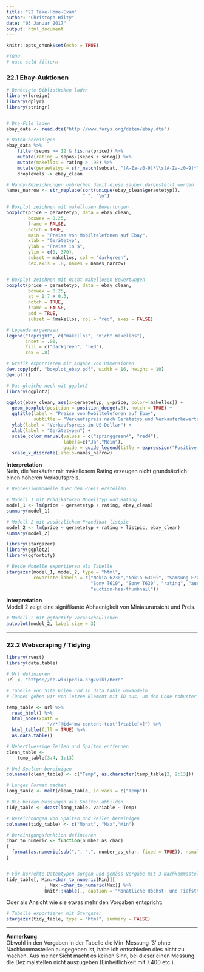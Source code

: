 ---
title: "22 Take-Home-Exam"
author: "Christoph Hilty"
date: "03 Januar 2017"
output: html_document
---

```{r setup, include=FALSE}
knitr::opts_chunk$set(echo = TRUE)

#TODO
# nach sold filtern

```

### 22.1 Ebay-Auktionen


```{r code-ebay-auktionen-1, echo=TRUE, warning=FALSE, message=FALSE, prompt=FALSE, results='hide'}

# Benötigte Bibliotheken laden
library(foreign)
library(dplyr)
library(stringr)


# Dta-File laden
ebay_data <- read.dta("http://www.farys.org/daten/ebay.dta")

# Daten bereinigen
ebay_data %>% 
    filter(sepos >= 12 & !is.na(price)) %>% 
    mutate(rating = sepos/(sepos + seneg)) %>% 
    mutate(makellos = rating > .98) %>% 
    mutate(geraetetyp = str_match(subcat, "[A-Za-z0-9]*\\s[A-Za-z0-9]*")[,1]) %>% 
    droplevels -> ebay_clean

# Handy-Bezeichnungen umbrechen damit diese sauber dargestellt werden
names_narrow <- str_replace(sort(unique(ebay_clean$geraetetyp)), 
                            " ", "\n")

# Boxplot zeichnen mit makellosen Bewertungen
boxplot(price ~ geraetetyp, data = ebay_clean,
        boxwex = 0.25,
        frame = FALSE,
        notch = TRUE,
        main = "Preise von Mobiltelefonen auf Ebay", 
        xlab = "Gerätetyp",
        ylab = "Preise in $",
        ylim = c(0, 370),
        subset = makellos, col = "darkgreen",
        cex.axis = .8, names = names_narrow)


# Boxplot zeichnen mit nicht makellosen Bewertungen
boxplot(price ~ geraetetyp, data = ebay_clean,
        boxwex = 0.25,
        at = 1:7 + 0.3,
        notch = TRUE,
        frame = FALSE,
        add = TRUE,
        subset = !makellos, col = "red", axes = FALSE)

# Legende ergaenzen
legend("topright", c("makellos", "nicht makellos"),
       inset = .01,
       fill = c("darkgreen", "red"),
       cex = .8)

# Grafik exportieren mit Angabe von Dimensionen
dev.copy(pdf, "boxplot_ebay.pdf", width = 16, height = 10)
dev.off()

```


```{r code-ebay-auktionen-2, echo=TRUE, warning=FALSE, message=FALSE, prompt=FALSE, results='hide'}
# Das gleiche noch mit ggplot2
library(ggplot2)

ggplot(ebay_clean, aes(x=geraetetyp, y=price, color=!makellos)) +
  geom_boxplot(position = position_dodge(.8), notch = TRUE) +
  ggtitle(label = "Preise von Mobiltelefonen auf Ebay", 
          subtitle = "Verkaufspreis nach Gerätetyp und Verkäuferbewertung") +
  ylab(label = "Verkaufspreis in US-Dollar") +
  xlab(label = "Gerätetypen") +
  scale_color_manual(values = c("springgreen4", "red4"), 
                     labels=c("Ja","Nein"), 
                     guide = guide_legend(title = expression("Positive Bewertungen > 98%"))) +
  scale_x_discrete(labels=names_narrow)

```

**Interpretation**  
Nein, die Verkäufer mit makellosem Rating erzeugen nicht grundsätzlich einen
höheren Verkaufspreis.  

```{r code-ebay-auktionen-3, echo=TRUE, warning=FALSE, message=FALSE, prompt=FALSE}
# Regressionmodelle fuer den Preis erstellen

# Modell 1 mit Prädikatoren Modelltyp und Rating
model_1 <- lm(price ~ geraetetyp + rating, ebay_clean)
summary(model_1)

# Modell 2 mit zusätzlichem Praedikat listpic
model_2 <- lm(price ~ geraetetyp + rating + listpic, ebay_clean)
summary(model_2)

```

```{r linear-models-1, echo=TRUE, warning=FALSE, message=FALSE, results='asis'}

library(stargazer)
library(ggplot2)
library(ggfortify)

# Beide Modelle exportieren als Tabelle
stargazer(model_1, model_2, type = "html", 
          covariate.labels = c("Nokia 6230","Nokia 6310i", "Samsung E700", "Samsung E800", 
                               "Sony T610", "Sony T630", "rating", "auction-has-picture", 
                               "auction-has-thumbnail"))
```


**Interpretation**  
Modell 2 zeigt eine signifikante Abhaenigkeit von Miniaturansicht und Preis. 

```{r linear-models-2, echo=TRUE, warning=FALSE, message=FALSE}
# Modell 2 mit ggfortify veranschaulichen
autoplot(model_2, label.size = 3)

```

***
### 22.2 Webscraping / Tidying

```{r code-webscraping, echo=TRUE, warning=FALSE, message=FALSE}

library(rvest)
library(data.table)

# Url definieren
url <- "https://de.wikipedia.org/wiki/Bern"

# Tabelle von Site holen und in data.table umwandeln
# (Dabei gehen wir von letzen Element mit ID aus, um den Code robuster zu machen)

temp_table <- url %>% 
  read_html() %>% 
  html_node(xpath = 
               "//*[@id='mw-content-text']/table[4]") %>%
  html_table(fill = TRUE) %>% 
  as.data.table()

# Ueberfluessige Zeilen und Spalten entfernen
clean_table <- 
    temp_table[3:4, 1:13]

# Und Spalten bereinigen
colnames(clean_table) <- c("Temp", as.character(temp_table[2, 2:13]))

# Langes Format machen
long_table <- melt(clean_table, id.vars = c("Temp"))

# Die beiden Messungen als Spalten abbilden
tidy_table <- dcast(long_table, variable ~ Temp)

# Bezeichnungen von Spalten und Zeilen bereinigen
colnames(tidy_table) <- c("Monat", "Max","Min")

# Bereinigungsfunktion definieren
char_to_numeric <- function(number_as_char)
{
  format(as.numeric(sub(",", ".", number_as_char, fixed = TRUE)), nsmall = 3)
}


# Für korrekte Datentypen sorgen und gemäss Vorgabe mit 3 Nachkommastellen formatieren
tidy_table[, Min:=char_to_numeric(Min)][
              , Max:=char_to_numeric(Max)] %>% 
              knitr::kable(., caption = "Monatliche Höchst- und Tiefsttemperaturen für Bern 1981-2010")

```

Oder als Ansicht wie sie etwas mehr den Vorgaben entspricht:

```{r table, echo=TRUE, warning=FALSE, message=FALSE, results='asis'}

# Tabelle exportieren mit Stargazer
stargazer(tidy_table, type = "html", summary = FALSE)
```  

***
**Anmerkung**  
Obwohl in den Vorgaben in der Tabelle die Min-Messung '3' ohne Nachkommastellen ausgegeben ist, habe ich entschieden dies nicht zu machen. Aus meiner Sicht macht es keinen Sinn, bei dieser einen Messung die Dezimalstellen nicht auszugeben (Einheitlichkeit mit 7.400 etc.).